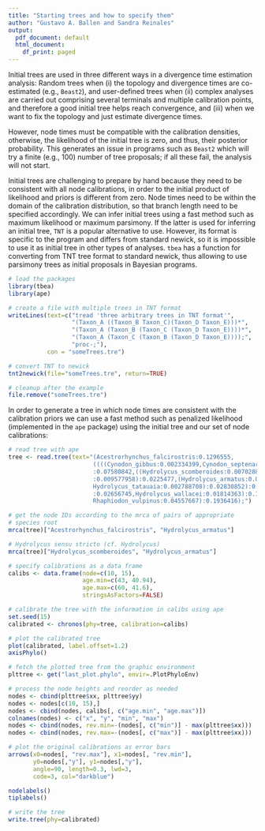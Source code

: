 ```yaml
---
title: "Starting trees and how to specify them"
author: "Gustavo A. Ballen and Sandra Reinales"
output:
  pdf_document: default
  html_document:
    df_print: paged
---
```


Initial trees are used in three different ways in a divergence time estimation analysis: Random trees when (i) the topology and divergence times are co-estimated (e.g., `Beast2`), and user-defined trees when (ii) complex analyses are carried out comprising several terminals and multiple calibration points, and therefore a good initial tree helps reach convergence, and (iii) when we want to fix the topology and just estimate divergence times.

However, node times must be compatible with the calibration densities, otherwise, the likelihood of the initial tree is zero, and thus, their posterior probability. This generates an issue in programs such as `Beast2` which will try a finite (e.g., $100$) number of tree proposals; if all these fail, the analysis will not start.

Initial trees are challenging to prepare by hand because they need to be consistent with all node calibrations, in order to the initial product of likelihood and priors is different from zero. Node times need to be within the domain of the calibration distribution, so that branch length need to be specified accordingly. We can infer initial trees using a fast method such as maximum likelihood or maximum parsimony. If the latter is used for inferring an initial tree, `TNT` is a popular alternative to use. However, its format is specific to the program and differs from standard newick, so it is impossible to use it as initial tree in other types of analyses. `tbea` has a function for converting from TNT tree format to standard newick, thus allowing to use parsimony trees as initial proposals in Bayesian programs.

```r
# load the packages
library(tbea)
library(ape)

# create a file with multiple trees in TNT format
writeLines(text=c("tread 'three arbitrary trees in TNT format'", 
                  "(Taxon_A ((Taxon_B Taxon_C)(Taxon_D Taxon_E)))*", 
                  "(Taxon_A (Taxon_B (Taxon_C (Taxon_D Taxon_E))))*", 
                  "(Taxon_A (Taxon_C (Taxon_B (Taxon_D Taxon_E))));", 
                  "proc-;"),
           con = "someTrees.tre")

# convert TNT to newick
tnt2newick(file="someTrees.tre", return=TRUE)

# cleanup after the example
file.remove("someTrees.tre")
```

In order to generate a tree in which node times are consistent with the calibration priors we can use a fast method such as penalized likelihood (implemented in the `ape` package) using the initial tree and our set of node calibrations:

```r
# read tree with ape
tree <- read.tree(text="(Acestrorhynchus_falcirostris:0.1296555,
                        ((((Cynodon_gibbus:0.002334399,Cynodon_septenarius:0.00314063)
                        :0.07580842,((Hydrolycus_scomberoides:0.007028806,Hydrolycus_MUN_16211
                        :0.009577958):0.0225477,(Hydrolycus_armatus:0.002431794,
                        Hydrolycus_tatauaia:0.002788708):0.02830852):0.05110053)
                        :0.02656745,Hydrolycus_wallacei:0.01814363):0.1712442,
                        Rhaphiodon_vulpinus:0.04557667):0.1936416);")

# get the node IDs according to the mrca of pairs of appropriate
# species root
mrca(tree)["Acestrorhynchus_falcirostris", "Hydrolycus_armatus"]

# Hydrolycus sensu stricto (cf. Hydrolycus)
mrca(tree)["Hydrolycus_scomberoides", "Hydrolycus_armatus"]

# specify calibrations as a data frame
calibs <- data.frame(node=c(10, 15),
                     age.min=c(43, 40.94),
                     age.max=c(60, 41.6),
                     stringsAsFactors=FALSE)

# calibrate the tree with the information in calibs using ape
set.seed(15)
calibrated <- chronos(phy=tree, calibration=calibs)

# plot the calibrated tree
plot(calibrated, label.offset=1.2)
axisPhylo()

# fetch the plotted tree from the graphic environment
plttree <- get("last_plot.phylo", envir=.PlotPhyloEnv)

# process the node heights and reorder as needed
nodes <- cbind(plttree$xx, plttree$yy)
nodes <- nodes[c(10, 15),]
nodes <- cbind(nodes, calibs[, c("age.min", "age.max")])
colnames(nodes) <- c("x", "y", "min", "max")
nodes <- cbind(nodes, rev.min=-(nodes[, c("min")] - max(plttree$xx)))
nodes <- cbind(nodes, rev.max=-(nodes[, c("max")] - max(plttree$xx)))

# plot the original calibrations as error bars
arrows(x0=nodes[, "rev.max"], x1=nodes[, "rev.min"],
       y0=nodes[,"y"], y1=nodes[,"y"],
       angle=90, length=0.3, lwd=3,
       code=3, col="darkblue")

nodelabels()
tiplabels()

# write the tree
write.tree(phy=calibrated)
```